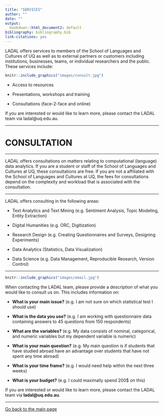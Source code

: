 ```yaml
---
title: "SERVICES"
author: ""
date: ""
output:
  bookdown::html_document2: default
bibliography: bibliography.bib
link-citations: yes
---
```


LADAL offers services to members of the School of Languages and Cultures of UQ as well as to external partners or customers including institutions, businesses, teams, or individual researchers and the public. These services include:  
  
```r
knitr::include_graphics("images/consult.jpg")
```


- Access to resources

- Presentations, workshops and training

- Consultations (face-2-face and online)

If you are interested or would like to learn more, please contact the LADAL team via ladal\@uq.edu.au.
  

***

# CONSULTATION{-}

***

LADAL offers consultations on matters relating to computational (language) data analytics. If you are a student or staff of the School of Languages and Cultures at UQ, these consultations are free. If you are not a affiliated with the School of Languages and Cultures at UQ, the fees for consultations depend on the complexity and workload that is associated with the consultation. 

***

LADAL offers consulting in the following areas:

+ Text Analytics and Text Mining (e.g. Sentiment Analysis, Topic Modeling, Entity Extraction)

+ Digital Humanities (e.g. ORC, Digitization)

+ Research Design (e.g. Creating Questionnaires and Surveys, Designing Experiments)

+ Data Analytics (Statistics, Data Visualization)

+ Data Science (e.g. Data Management, Reproducible Research, Version Control)

*** 

```r
knitr::include_graphics("images/email.jpg")
```

When  contacting the LADAL team, please provide a description of what you would like to consult us on. This includes information on:

+ **What is your main issue?** (e.g. I am not sure on which statistical test I should use)

+ **What is the data you use?** (e.g. I am working with questionnaire data containing answers to 45 questions from 150 respondents)

+ **What are the variables?** (e.g. My data consists of nominal, categorical, and numeric variables but my dependent variable is numeric)

+ **What is your main question?** (e.g. My main question is if students that have studied abroad have an advantage over students that have not spent any time abroad)

+ **What is your time frame?** (e.g. I would need help within the next three weeks)

+ **What is your budget?** (e.g. I could maximally spend 200$ on this)

If you are interested or would like to learn more, please contact the LADAL team via **ladal\@uq.edu.au**. 

***

[Go back to the main page](https://slcladal.github.io/index.html)

